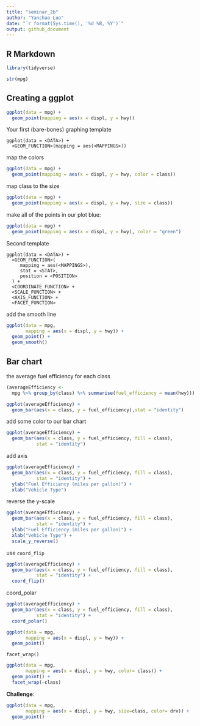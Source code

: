 ```yaml
---
title: "seminar_2b"
author: "Yanchao Luo"
date: "`r format(Sys.time(), '%d %B, %Y')`"
output: github_document
---
```


## R Markdown
```r
library(tidyverse)
```
```r
str(mpg)
```

## Creating a ggplot
```r
ggplot(data = mpg) + 
  geom_point(mapping = aes(x = displ, y = hwy))
```
Your first (bare-bones) graphing template
```
ggplot(data = <DATA>) + 
  <GEOM_FUNCTION>(mapping = aes(<MAPPINGS>))

```
map the colors
```r
ggplot(data = mpg) + 
  geom_point(mapping = aes(x = displ, y = hwy, color = class))
```
 map class to the size 
```r
ggplot(data = mpg) + 
  geom_point(mapping = aes(x = displ, y = hwy, size = class))
```

make all of the points in our plot blue:
```r
ggplot(data = mpg) + 
  geom_point(mapping = aes(x = displ, y = hwy), color = "green")
```
Second template
```
ggplot(data = <DATA>) + 
  <GEOM_FUNCTION>(
     mapping = aes(<MAPPINGS>),
     stat = <STAT>, 
     position = <POSITION>
  ) +
  <COORDINATE_FUNCTION> +
  <SCALE_FUNCTION> +
  <AXIS_FUNCTION> +
  <FACET_FUNCTION>
```
add the smooth line
```r
ggplot(data = mpg, 
       mapping = aes(x = displ, y = hwy)) +
  geom_point() +
  geom_smooth()
```



## Bar chart

the average fuel efficiency for each class
```r
(averageEfficiency <- 
  mpg %>% group_by(class) %>% summarise(fuel_efficiency = mean(hwy)))
```
```r
ggplot(averageEfficiency) + 
  geom_bar(aes(x = class, y = fuel_efficiency),stat = "identity")
```
add some color to our bar chart
```r
ggplot(averageEfficiency) + 
  geom_bar(aes(x = class, y = fuel_efficiency, fill = class),
           stat = "identity")
```
add axis
```r
ggplot(averageEfficiency) + 
  geom_bar(aes(x = class, y = fuel_efficiency, fill = class),
           stat = "identity") +
  ylab("Fuel Efficiency (miles per gallon)") +
  xlab("Vehicle Type")
```
 reverse the y-scale
```r
ggplot(averageEfficiency) + 
  geom_bar(aes(x = class, y = fuel_efficiency, fill = class),
           stat = "identity") +
  ylab("Fuel Efficiency (miles per gallon)") +
  xlab("Vehicle Type") +
  scale_y_reverse()
```
use `coord_flip`
```r
ggplot(averageEfficiency) + 
  geom_bar(aes(x = class, y = fuel_efficiency, fill = class),
           stat = "identity") +
  coord_flip()
```
coord_polar
```r
ggplot(averageEfficiency) + 
  geom_bar(aes(x = class, y = fuel_efficiency, fill = class),
           stat = "identity") +
  coord_polar()
```
<FACET_FUNCTION>
```r
ggplot(data = mpg, 
       mapping = aes(x = displ, y = hwy)) +
  geom_point()
```

`facet_wrap()`
```r
ggplot(data = mpg, 
       mapping = aes(x = displ, y = hwy, color= class)) +
  geom_point() +
  facet_wrap(~class)
```

**Challenge**:

```r
ggplot(data = mpg, 
       mapping = aes(x = displ, y = hwy, size=class, color= drv)) +
  geom_point()
```


